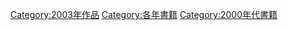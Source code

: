 {{Commonscat|2003 books}}

[[Category:2003年作品|Category:2003年作品]]
[[Category:各年書籍|Category:各年書籍]]
[[Category:2000年代書籍|Category:2000年代書籍]]